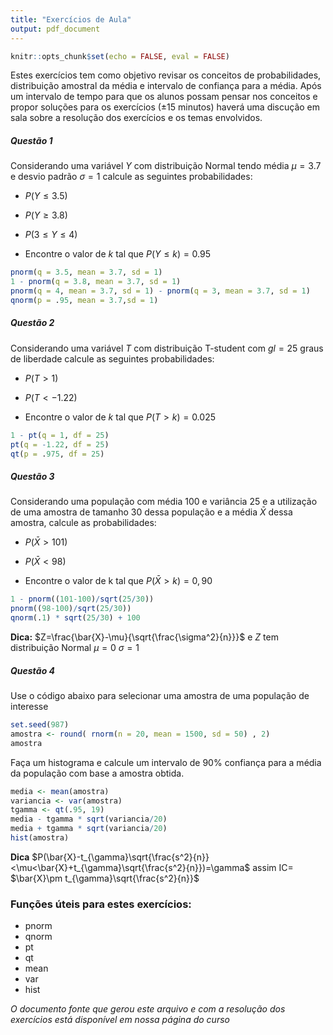 ```yaml
---
title: "Exercícios de Aula"
output: pdf_document
---
```


```r
knitr::opts_chunk$set(echo = FALSE, eval = FALSE)
```

Estes exercícios tem como objetivo revisar os conceitos de probabilidades, distribuição amostral da média e intervalo de confiança para a média. Após um intervalo de tempo para que os alunos possam pensar nos conceitos e propor soluções para os exercícios ($\pm 15$ minutos) haverá uma discução em sala sobre a resolução dos exercícios e os temas envolvidos. 


##### Questão 1
Considerando uma variável $Y$ com distribuição Normal tendo média $\mu=3.7$ e desvio padrão $\sigma=1$ calcule as seguintes probabilidades:

* $P(Y \leq 3.5)$

* $P(Y \geq 3.8)$

* $P(3 \leq Y \leq4)$

* Encontre o valor de $k$ tal que $P(Y \leq k )=0.95$

```r
pnorm(q = 3.5, mean = 3.7, sd = 1)
1 - pnorm(q = 3.8, mean = 3.7, sd = 1)
pnorm(q = 4, mean = 3.7, sd = 1) - pnorm(q = 3, mean = 3.7, sd = 1)
qnorm(p = .95, mean = 3.7,sd = 1)
```

##### Questão 2
Considerando uma variável $T$ com distribuição T-student com $gl=25$ graus de liberdade calcule as seguintes probabilidades:

* $P(T > 1)$

* $P(T < -1.22)$

* Encontre o valor de $k$ tal que $P(T>k)=0.025$

```r
1 - pt(q = 1, df = 25)
pt(q = -1.22, df = 25)
qt(p = .975, df = 25)
```


##### Questão 3
Considerando uma população com média 100 e variância 25 e a utilização de uma amostra de tamanho 30 dessa população e a média $\bar{X}$ dessa amostra, calcule as probabilidades:

* $P(\bar{X}>101)$

* $P(\bar{X}<98)$

* Encontre o valor de k tal que $P(\bar{X}>k)=0,90$

```r
1 - pnorm((101-100)/sqrt(25/30))
pnorm((98-100)/sqrt(25/30))
qnorm(.1) * sqrt(25/30) + 100
```
**Dica:** $Z=\frac{\bar{X}-\mu}{\sqrt{\frac{\sigma^2}{n}}}$ e $Z$ tem distribuição Normal $\mu=0$ $\sigma=1$

##### Questão 4
Use o código abaixo para selecionar uma amostra de uma população de interesse

```r
set.seed(987)
amostra <- round( rnorm(n = 20, mean = 1500, sd = 50) , 2)
amostra
```

Faça um histograma e calcule um intervalo de $90\%$ confiança para a média da população com base a amostra obtida.

```r
media <- mean(amostra)
variancia <- var(amostra)
tgamma <- qt(.95, 19)
media - tgamma * sqrt(variancia/20)
media + tgamma * sqrt(variancia/20)
hist(amostra)
```



**Dica** $P(\bar{X}-t_{\gamma}\sqrt{\frac{s^2}{n}}<\mu<\bar{X}+t_{\gamma}\sqrt{\frac{s^2}{n}})=\gamma$ assim IC= $\bar{X}\pm t_{\gamma}\sqrt{\frac{s^2}{n}}$

### Funções úteis para estes exercícios:

* pnorm
* qnorm
* pt
* qt
* mean
* var
* hist


_O documento fonte que gerou este arquivo e com a resolução dos exercícios está disponível em nossa página do curso_